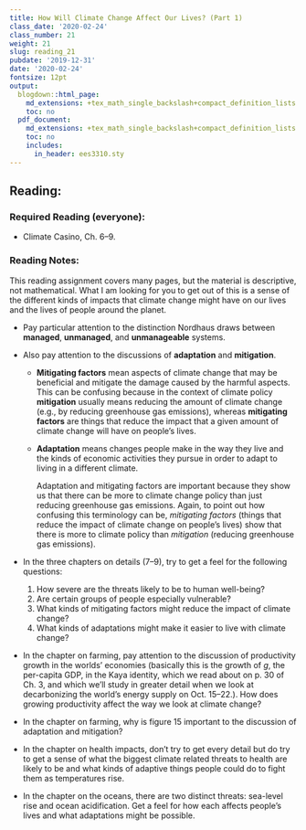 ```yaml
---
title: How Will Climate Change Affect Our Lives? (Part 1)
class_date: '2020-02-24'
class_number: 21
weight: 21
slug: reading_21
pubdate: '2019-12-31'
date: '2020-02-24'
fontsize: 12pt
output:
  blogdown::html_page:
    md_extensions: +tex_math_single_backslash+compact_definition_lists
    toc: no
  pdf_document:
    md_extensions: +tex_math_single_backslash+compact_definition_lists
    toc: no
    includes:
      in_header: ees3310.sty
---
```

## Reading:

### Required Reading (everyone):

* Climate Casino, Ch. 6--9.

### Reading Notes:

This reading assignment covers many pages, but the material is descriptive, not mathematical.
What I am looking for you to get out of this is a sense of the different kinds of impacts that climate change might have on our lives and the lives of people around the planet.

* Pay particular attention to the distinction Nordhaus draws between **managed**, **unmanaged**, and **unmanageable** systems.
* Also pay attention to the discussions of **adaptation** and **mitigation**.

    * **Mitigating factors** mean aspects of climate change that may be 
      beneficial and mitigate the damage caused by the harmful aspects. 
      This can be confusing because in the context of climate policy 
      **mitigation** usually means reducing the amount of climate change 
      (e.g., by reducing greenhouse gas emissions), whereas **mitigating factors** 
      are things that reduce the impact that a given amount of climate change 
      will have on people's lives.
      
    * **Adaptation** means changes people make in the way they live and the 
      kinds of economic activities they pursue in order to adapt to living in a 
      different climate.

      Adaptation and mitigating factors are important because they show us that 
      there can be more to climate change policy than just reducing greenhouse 
      gas emissions.
      Again, to point out how confusing this terminology can be, 
      _mitigating factors_ (things that reduce the impact of climate change on 
      people's lives) show that there is more to climate policy than 
      _mitigation_ (reducing greenhouse gas emissions).

* In the three chapters on details (7--9), try to get a feel for the following questions:

    1. How severe are the threats likely to be to human well-being?
    1. Are certain groups of people especially vulnerable?
    1. What kinds of mitigating factors might reduce the impact of climate change?
    1. What kinds of adaptations might make it easier to live with climate change?

* In the chapter on farming, pay attention to the discussion of productivity growth in the worlds' economies (basically this is the growth of $g$, the per-capita GDP, in the Kaya identity, which we read about on p. 30 of Ch. 3, and which we'll study in greater detail when we look at decarbonizing the world's energy supply on Oct. 15--22.). How does growing productivity affect the way we look at climate change?
* In the chapter on farming, why is figure 15 important to the discussion of adaptation and mitigation?
* In the chapter on health impacts, don't try to get every detail but do try to get a sense of what the biggest climate related threats to health are likely to be and what kinds of adaptive things people could do to fight them as temperatures rise.
* In the chapter on the oceans, there are two distinct threats: sea-level rise and ocean acidification. Get a feel for how each affects people's lives and what adaptations might be possible.
